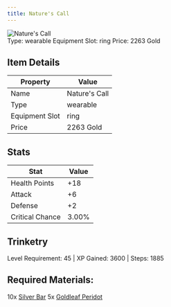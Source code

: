```yaml
---
title: Nature's Call
---
```


<div className="flex items-start gap-6 mb-8">
  <div className="flex-shrink-0">
    <img src="/assets/resources/trinketry/rings/natures_call.png" alt="Nature's Call" className="w-24 h-24 border rounded-lg" />
  </div>
  <div className="flex-1">
    <div className="space-y-2">
            <div className="flex flex-wrap gap-4 text-sm">
        <span className="px-2 py-1 bg-green-100 dark:bg-green-900 rounded-md">
          Type: wearable
        </span>
        <span className="px-2 py-1 bg-purple-100 dark:bg-purple-900 rounded-md">
          Equipment Slot: ring
        </span>
        <span className="px-2 py-1 bg-yellow-100 dark:bg-yellow-900 rounded-md">
          Price: 2263 Gold
        </span>
      </div>
    </div>
  </div>
</div>

## Item Details
| Property | Value |
|----------|-------|
| Name | Nature's Call |
| Type | wearable |
| Equipment Slot | ring |
| Price | 2263 Gold |

## Stats
| Stat | Value |
|------|-------|
| Health Points | +18 |
| Attack | +6 |
| Defense | +2 |
| Critical Chance | 3.00% |

## Trinketry
Level Requirement: 45 | XP Gained: 3600 | Steps: 1885

## Required Materials:
10x [Silver Bar](/docs/resources/individual/silver_bar)
5x [Goldleaf Peridot](/docs/resources/individual/goldleaf_peridot)

